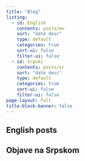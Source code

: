 ```yaml
---
title: "Blog"
listing:
  - id: English
    contents: posts/en
    sort: "date desc"
    type: default
    categories: true
    sort-ui: false
    filter-ui: false
  - id: Srpski
    contents: posts/sr
    sort: "date desc"
    type: default
    categories: true
    sort-ui: false
    filter-ui: false    
page-layout: full
title-block-banner: false
---
```


## English posts

:::{#English}
:::

## Objave na Srpskom

:::{#Srpski}
:::